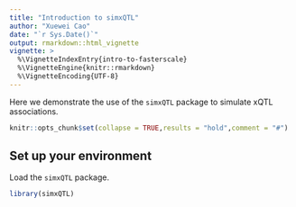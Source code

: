 ```yaml
---
title: "Introduction to simxQTL"
author: "Xuewei Cao"
date: "`r Sys.Date()`"
output: rmarkdown::html_vignette
vignette: >
  %\VignetteIndexEntry{intro-to-fasterscale}
  %\VignetteEngine{knitr::rmarkdown}
  %\VignetteEncoding{UTF-8}
---
```


Here we demonstrate the use of the `simxQTL` package to simulate
xQTL associations.

```r
knitr::opts_chunk$set(collapse = TRUE,results = "hold",comment = "#")
```
					 
## Set up your environment

Load the `simxQTL` package.

```r
library(simxQTL)
```